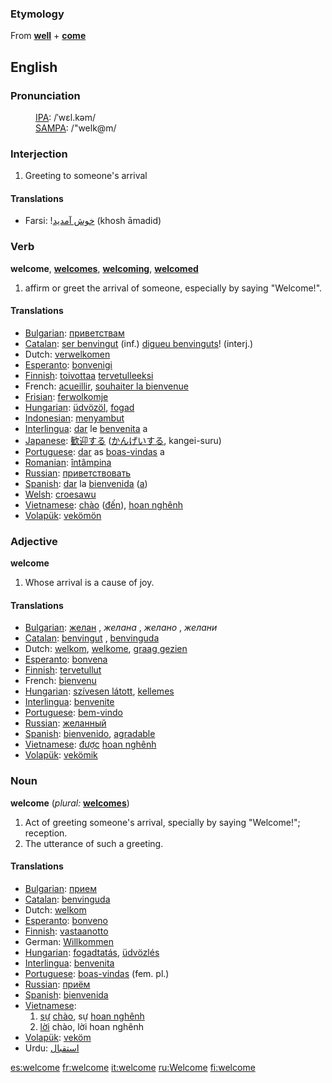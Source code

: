 ===Etymology===
From '''[[well]]''' + '''[[come]]'''

==English==

===Pronunciation===
:[[International Phonetic Alphabet|IPA]]: /ˈwɛl.kəm/
:[[SAMPA]]: /"welk@m/

===Interjection===
# Greeting to someone's arrival

====Translations====
{{top}}

*Farsi: ![[خوش آمديد]] (khosh āmadid)

{{bottom}}

===Verb===
'''welcome''', '''[[welcomes]]''', '''[[welcoming]]''', '''[[welcomed]]'''

# affirm or greet the arrival of someone, especially by saying "Welcome!".

====Translations====
*[[Bulgarian]]: [[приветствам]]
*[[Catalan]]: [[ser benvingut]] (inf.) [[digueu benvinguts]]! (interj.)
*Dutch: [[verwelkomen]]
*[[Esperanto]]: [[bonvenigi]]
*[[Finnish]]: [[toivottaa]] [[tervetullut|tervetulleeksi]]
*French: [[acueillir]], [[souhaiter la bienvenue]]
*[[Frisian]]: [[ferwolkomje]]
*[[Hungarian]]: [[üdvözöl]], [[fogad]]
*[[Indonesian]]: [[sambut|menyambut]]
*[[Interlingua]]: [[dar]] le [[benvenita]] a
*[[Japanese]]: [[歓迎]]する ([[かんげい]]する, kangei-suru)
*[[Portuguese]]: [[dar]] as [[boas-vindas]] a
*[[Romanian]]: [[întâmpina]]
*[[Russian]]: [[приветствовать]]
*[[Spanish]]: [[dar#Spanish|dar]] la [[bienvenida]] ([[a#Spanish|a]])
*[[Welsh]]: [[croesawu]]
*[[Vietnamese]]: [[chào]] ([[đến]]), [[hoan nghênh]]
*[[Volapük]]: [[vekömön]]

===Adjective===
'''welcome'''

# Whose arrival is a cause of joy.

====Translations====
*[[Bulgarian]]: [[желан]] {{m}}, ''желана'' {{f}}, ''желано'' {{n}}, ''желани'' {{p}}
*[[Catalan]]: [[benvingut]] {{m}}, [[benvinguda]] {{f}}
*Dutch: [[welkom]], [[welkome]], [[graag gezien]]
*[[Esperanto]]: [[bonvena]]
*[[Finnish]]: [[tervetullut]]
*French: [[bienvenu]]
*[[Hungarian]]: [[szívesen látott]], [[kellemes]]
*[[Interlingua]]: [[benvenite]]
*[[Portuguese]]: [[bem-vindo]]
*[[Russian]]: [[желанный]]
*[[Spanish]]: [[bienvenido]], [[agradable]]
*[[Vietnamese]]: [[được]] [[hoan nghênh]]
*[[Volapük]]: [[vekömik]]

===Noun===
'''welcome'''  (''plural:'' '''[[welcomes]]''')
#Act of greeting someone's arrival, specially by saying "Welcome!"; reception.
#The utterance of such a greeting.

====Translations====
*[[Bulgarian]]: [[прием]] {{m}}
*[[Catalan]]: [[benvinguda]] {{f}}
*Dutch: [[welkom]] {{n}}
*[[Esperanto]]: [[bonveno]]
*[[Finnish]]: [[vastaanotto]]
*German: [[Willkommen]]{{n}}
*[[Hungarian]]: [[fogadtatás]], [[üdvözlés]]
*[[Interlingua]]: [[benvenita]]
*[[Portuguese]]: [[boas-vindas]] (fem. pl.)
*[[Russian]]: [[приём]]
*[[Spanish]]: [[bienvenida]] {{f}}
*[[Vietnamese]]:
*#[[sự]] [[chào]], sự [[hoan nghênh]]
*#[[lời]] chào, lời hoan nghênh
*[[Volapük]]: [[veköm]]
*Urdu: [[استقبال]]

[[es:welcome]]
[[fr:welcome]]
[[it:welcome]]
[[ru:Welcome]]
[[fi:welcome]]